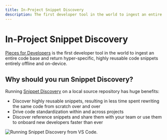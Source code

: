 ```yaml
---
title: In-Project Snippet Discovery
description: The first developer tool in the world to ingest an entire code base and return hyper-specific, highly reusable code snippets entirely offline and on-device.
---
```


# In-Project Snippet Discovery
<a href="{{ website.links.home }}">Pieces for Developers</a> is the first developer tool in the world to ingest an entire code base and return hyper-specific, highly reusable code snippets entirely offline and on-device.

## Why should you run Snippet Discovery?
Running <a href="{{ website.internal.product_highlights.in_project_snippet_discovery }}">Snippet Discovery</a> on a local source repository has huge benefits:
  - Discover highly reusable snippets, resulting in less time spent rewriting the same code from scratch over and over
  - Drive code standardization within and across projects
  - Discover reference snippets and share them with your team or use them to onboard new developers faster than ever

![Running Snippet Discovery from VS Code.](https://storage.googleapis.com/pieces_static_resources/vs_code_marketplace/GIFs/SNIPPET_DISCOVERY_VS_CODE_MIN)
